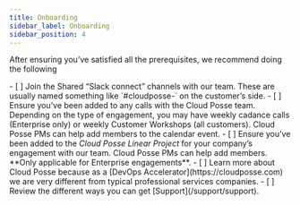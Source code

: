 ```yaml
---
title: Onboarding
sidebar_label: Onboarding
sidebar_position: 4
---
```


After ensuring you’ve satisfied all the prerequisites, we recommend doing the following

<TaskList>
- [ ] Join the Shared “Slack connect” channels with our team. These are usually named something like `#cloudposse-` on
      the customer’s side.
- [ ] Ensure you’ve been added to any calls with the Cloud Posse team. Depending on the type of engagement, you may have
      weekly cadance calls (Enterprise only) or weekly Customer Workshops (all customers). Cloud Posse PMs can help add
      members to the calendar event.
- [ ] Ensure you’ve been added to the <i>Cloud Posse Linear Project</i> for your company’s engagement with our team.
      Cloud Posse PMs can help add members. **Only applicable for Enterprise engagements**.
- [ ] Learn more about Cloud Posse because as a [DevOps Accelerator](https://cloudposse.com) we are very different from
      typical professional services companies.
- [ ] Review the different ways you can get [Support](/support/support).
</TaskList>
